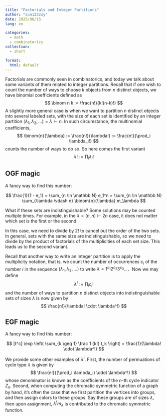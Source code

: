 ```yaml
---
title: "Factorials and Integer Partitions"
author: "sun123zxy"
date: 2025/06/15
lang: en

categories:
  - math
  - combinatorics
collection:
  - short

format:
  html: default
---
```


Factorials are commonly seen in combinatorics, and today we talk about some variants of them related to integer partitions. Recall that if one wish to count the number of ways to choose $k$ objects from $n$ distinct objects, we have binomial coefficients defined as
$$
\binom n k := \frac{n!}{k!(n-k)!}
$$
A slightly more general case is when we want to partition $n$ distinct objects into several labeled sets, with the size of each set is identified by an integer partition $(\lambda_1,\lambda_2,\dots) = \lambda \vdash n$. In such circumstance, the multinomial coefficients,
$$
\binom{n}{\lambda} := \frac{n!}{\lambda!} := \frac{n!}{\prod_i \lambda_i!}
$$
counts the number of ways to do so. So here comes the first variant
$$
\lambda! := \prod_i \lambda_i!
$$

:::{.remark}

## OGF magic

A fancy way to find this number:

$$
\frac{1}{1 - e_1} = \sum_{n \in \mathbb N} e_1^n = \sum_{n \in \mathbb N} \sum_{\lambda \vdash n} \binom{n}{\lambda} m_\lambda
$$
:::

What if these sets are indistinguishable? Some solutions may be counted multiple times. For example, in the $\lambda = (n,n) \vdash 2n$ case, it does not matter which set is the first or the second.

In this case, we need to divide by $2!$ to cancel out the order of the two sets. In general, sets with the same size are indistinguishable, so we need to divide by the product of factorials of the multiplicities of each set size. This leads us to the second variant.

Recall that another way to write an integer partition is to apply the multiplicity notation, that is, we count the number of occurrences $c_i$ of the number $i$ in the sequence $(\lambda_1,\lambda_2,\dots)$ to write $\lambda = 1^{c_1} 2^{c_2} 3^{c_3} \dots$．Now we may define
$$
\lambda^! := \prod_i c_i!
$$
and the number of ways to partition $n$ distinct objects into indistinguishable sets of sizes $\lambda$ is now given by
$$
\frac{n!}{\lambda! \cdot \lambda^!}
$$

:::{.remark}

## EGF magic

A fancy way to find this number:

$$
[t^c] \exp \left( \sum_{k \geq 1} \frac 1 {k!} t_k \right) = \frac{1}{\lambda! \cdot \lambda^!}
$$
:::

We provide some other examples of $\lambda^!$. First, the number of permuations of cycle type $\lambda$ is given by
$$
\frac{n!}{(\prod_i \lambda_i) \cdot \lambda^!}
$$
whose denominator is known as the coefficients of the $n$-th cycle indicator $Z_n$. Second, when computing the chromatic symmetric function of a graph by hand, it's often the case that we first partition the vertices into groups, and then assign colors to these groups. Say these groups are of sizes $\lambda$, then upon assignment, $\lambda^! m_\lambda$ is contributed to the chromatic symmetric function.
